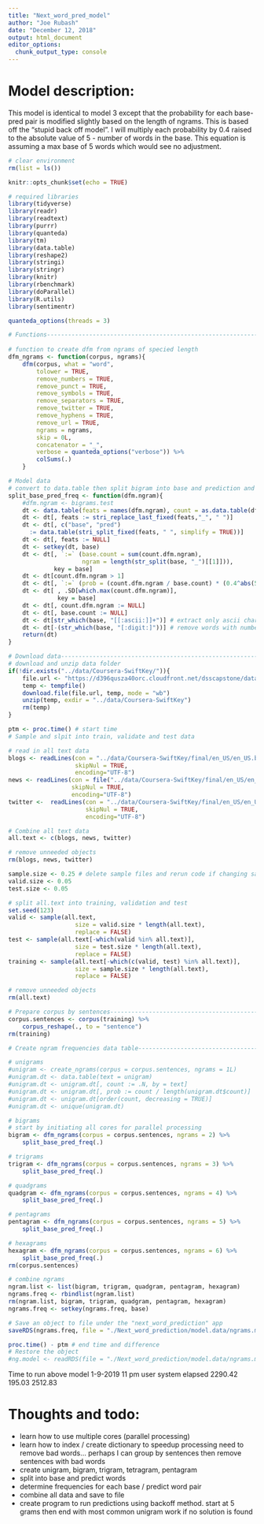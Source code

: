 ```yaml
---
title: "Next_word_pred_model"
author: "Joe Rubash"
date: "December 12, 2018"
output: html_document
editor_options: 
  chunk_output_type: console
---
```



# Model description:
This model is identical to model 3 except that the probability for each base-pred pair is modified slightly based on the length of ngrams. This is based off the "stupid back off model". I will multiply each probability by 0.4 raised to the absolute value of 5 - number of words in the base. This equation is assuming a max base of 5 words which would see no adjustment.

```r
# clear environment
rm(list = ls())

knitr::opts_chunk$set(echo = TRUE)

# required libraries
library(tidyverse)
library(readr)
library(readtext)
library(purrr)
library(quanteda)
library(tm)
library(data.table)
library(reshape2)
library(stringi)
library(stringr)
library(knitr)
library(rbenchmark)
library(doParallel)
library(R.utils)
library(sentimentr)

quanteda_options(threads = 3)

# Functions---------------------------------------------------------------------
  
# function to create dfm from ngrams of specied length
dfm_ngrams <- function(corpus, ngrams){
    dfm(corpus, what = "word",
        tolower = TRUE,
        remove_numbers = TRUE,
        remove_punct = TRUE,
        remove_symbols = TRUE,
        remove_separators = TRUE,
        remove_twitter = TRUE, 
        remove_hyphens = TRUE,
        remove_url = TRUE,
        ngrams = ngrams,
        skip = 0L,
        concatenator = "_",
        verbose = quanteda_options("verbose")) %>% 
        colSums(.)
    }

# Model data
# convert to data.table then split bigram into base and prediction and calc probabilities
split_base_pred_freq <- function(dfm.ngram){
    #dfm.ngram <- bigrams.test
    dt <- data.table(feats = names(dfm.ngram), count = as.data.table(dfm.ngram))
    dt <- dt[, feats := stri_replace_last_fixed(feats,"_", " ")]
    dt <- dt[, c("base", "pred") 
      := data.table(stri_split_fixed(feats, " ", simplify = TRUE))]
    dt <- dt[, feats := NULL]
    dt <- setkey(dt, base)
    dt <- dt[, `:=` (base.count = sum(count.dfm.ngram),
                     ngram = length(str_split(base, "_")[[1]])),
             key = base]
    dt <- dt[count.dfm.ngram > 1]
    dt <- dt[, `:=` (prob = (count.dfm.ngram / base.count) * (0.4^abs(5-ngram)))]
    dt <- dt[ , .SD[which.max(count.dfm.ngram)],
              key = base]
    dt <- dt[, count.dfm.ngram := NULL]
    dt <- dt[, base.count := NULL]
    dt <- dt[str_which(base, "[[:ascii:]]+")] # extract only ascii characters
    dt <- dt[-(str_which(base, "[:digit:]"))] # remove words with numbers
    return(dt)
}

# Download data-----------------------------------------------------------------
# download and unzip data folder
if(!dir.exists("../data/Coursera-SwiftKey/")){
    file.url <- "https://d396qusza40orc.cloudfront.net/dsscapstone/dataset/Coursera-SwiftKey.zip"
    temp <- tempfile()
    download.file(file.url, temp, mode = "wb")
    unzip(temp, exdir = "../data/Coursera-SwiftKey")
    rm(temp)
}

ptm <- proc.time() # start time
# Sample and slpit into train, validate and test data

# read in all text data
blogs <- readLines(con = "../data/Coursera-SwiftKey/final/en_US/en_US.blogs.txt",
                   skipNul = TRUE,
                   encoding="UTF-8")
news <- readLines(con = file("../data/Coursera-SwiftKey/final/en_US/en_US.news.txt", "rb"),
                  skipNul = TRUE,
                  encoding="UTF-8")
twitter <-  readLines(con = "../data/Coursera-SwiftKey/final/en_US/en_US.twitter.txt",
                      skipNul = TRUE,
                      encoding="UTF-8")

# Combine all text data
all.text <- c(blogs, news, twitter) 

# remove unneeded objects
rm(blogs, news, twitter)

sample.size <- 0.25 # delete sample files and rerun code if changing sample size
valid.size <- 0.05
test.size <- 0.05

# split all.text into training, validation and test
set.seed(123)
valid <- sample(all.text,
                   size = valid.size * length(all.text),
                   replace = FALSE)
test <- sample(all.text[-which(valid %in% all.text)],
                   size = test.size * length(all.text),
                   replace = FALSE) 
training <- sample(all.text[-which(c(valid, test) %in% all.text)],
                   size = sample.size * length(all.text),
                   replace = FALSE) 

# remove unneeded objects
rm(all.text)

# Prepare corpus by sentences---------------------------------------------------
corpus.sentences <- corpus(training) %>%
    corpus_reshape(., to = "sentence") 
rm(training)

# Create ngram frequencies data table-------------------------------------------

# unigrams
#unigram <- create_ngrams(corpus = corpus.sentences, ngrams = 1L)
#unigram.dt <- data.table(text = unigram)
#unigram.dt <- unigram.dt[, count := .N, by = text]
#unigram.dt <- unigram.dt[, prob := count / length(unigram.dt$count)]
#unigram.dt <- unigram.dt[order(count, decreasing = TRUE)]
#unigram.dt <- unique(unigram.dt)

# bigrams
# start by initiating all cores for parallel processing
bigram <- dfm_ngrams(corpus = corpus.sentences, ngrams = 2) %>%
    split_base_pred_freq(.)

# trigrams
trigram <- dfm_ngrams(corpus = corpus.sentences, ngrams = 3) %>%
    split_base_pred_freq(.)

# quadgrams
quadgram <- dfm_ngrams(corpus = corpus.sentences, ngrams = 4) %>%
    split_base_pred_freq(.)

# pentagrams
pentagram <- dfm_ngrams(corpus = corpus.sentences, ngrams = 5) %>%
    split_base_pred_freq(.)

# hexagrams
hexagram <- dfm_ngrams(corpus = corpus.sentences, ngrams = 6) %>%
    split_base_pred_freq(.)
rm(corpus.sentences)

# combine ngrams
ngram.list <- list(bigram, trigram, quadgram, pentagram, hexagram)
ngrams.freq <- rbindlist(ngram.list)
rm(ngram.list, bigram, trigram, quadgram, pentagram, hexagram)
ngrams.freq <- setkey(ngrams.freq, base)

# Save an object to file under the "next_word_prediction" app
saveRDS(ngrams.freq, file = "./Next_word_prediction/model.data/ngrams.mod.4.rds")

proc.time() - ptm # end time and difference
# Restore the object
#ng.model <- readRDS(file = "./Next_word_prediction/model.data/ngrams.mod.4.rds")

```
Time to run above model 1-9-2019 11 pm
  user  system elapsed 
2290.42  195.03 2512.83 


# Thoughts and todo:
- learn how to use multiple cores (parallel processing)
- learn how to index / create dictionary to speedup processing
need to remove bad words... perhaps I can group by sentences then remove sentences with bad words
- create unigram, bigram, trigram, tetragram, pentagram
- split into base and predict words
- determine frequencies for each base / predict word pair
- combine all data and save to file
- create program to run predictions using backoff method. start at 5 grams then end with most common unigram work if no solution is found




